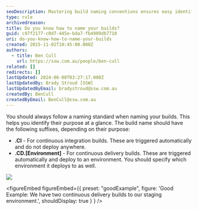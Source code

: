 ```yaml
---
seoDescription: Mastering build naming conventions ensures easy identification of their purpose.
type: rule
archivedreason:
title: Do you know how to name your builds?
guid: c97f2177-c0d7-445e-bda7-fb4909db7710
uri: do-you-know-how-to-name-your-builds
created: 2015-11-02T10:45:00.000Z
authors:
  - title: Ben Cull
    url: https://ssw.com.au/people/ben-cull
related: []
redirects: []
lastUpdated: 2024-06-08T03:27:17.000Z
lastUpdatedBy: Brady Stroud [SSW]
lastUpdatedByEmail: bradystroud@ssw.com.au
createdBy: BenCull
createdByEmail: BenCull@ssw.com.au
---
```


You should always follow a naming standard when naming your builds. This helps you identify their purpose at a glance.
The build name should have the following suffixes, depending on their purpose:

- **.CI** - For continuous integration builds. These are triggered automatically and do not deploy anywhere.
- **.CD.[Environment]** - For continuous delivery builds. These are triggered automatically and deploy to an environment. You should specify which environment it deploys to as well.

![](buildnames.png)

<figureEmbed figureEmbed={{
  preset: "goodExample",
  figure: 'Good Example: We have two continuous delivery builds to our staging environment.',
  shouldDisplay: true
} } />
